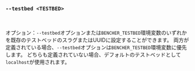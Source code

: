 ### `--testbed <TESTBED>`

<br />

オプション：`--testbed`オプションまたは`BENCHER_TESTBED`環境変数のいずれかを既存のテストベッドのスラグまたはUUIDに設定することができます。
両方が定義されている場合、`--testbed`オプションは`BENCHER_TESTBED`環境変数に優先します。
どちらも定義されていない場合、デフォルトのテストベッドとして`localhost`が使用されます。
